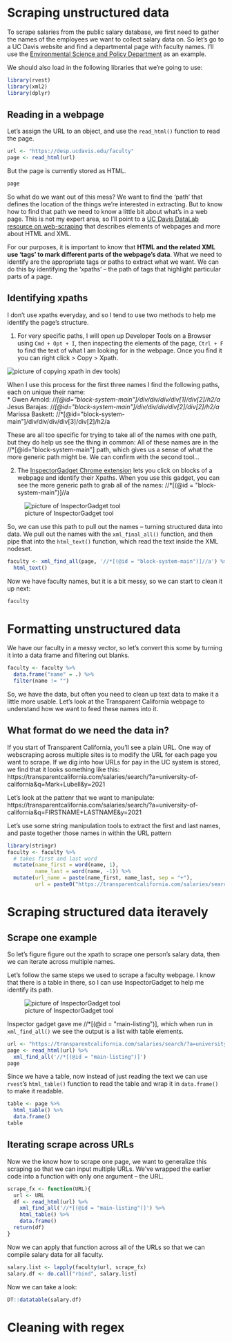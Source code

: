 # Scraping unstructured data 

To scrape salaries from the public salary database, we first need to gather the names of the employees we want to collect salary data on. So let's go to a UC Davis website and find a departmental page with faculty names. I'll use the [Environmental Science and Policy Department](https://desp.ucdavis.edu/faculty) as an example.  

We should also load in the following libraries that we're going to use:

```r
library(rvest)
library(xml2)
library(dplyr)
```

## Reading in a webpage

Let's assign the URL to an object, and use the `read_html()` function to read the page.  

```r
url <- "https://desp.ucdavis.edu/faculty"
page <- read_html(url)
```

But the page is currently stored as HTML.  

```r
page
```

So what do we want out of this mess? We want to find the 'path' that defines the location of the things we're interested in extracting. But to know how to find that path we need to know a little bit about what's in a web page. This is not my expert area, so I'll point to a [UC Davis DataLab resource on web-scraping](https://ucdavisdatalab.github.io/adventures_in_data_science/getting-data-from-the-web.html#web-scraping) that describes elements of webpages and more about HTML and XML. 

For our purposes, it is important to know that **HTML and the related XML use 'tags' to mark different parts of the webpage's data**. What we need to identify are the appropriate tags or paths to extract what we want. We can do this by identifying the 'xpaths' -- the path of tags that highlight particular parts of a page. 

## Identifying xpaths

I don't use xpaths everyday, and so I tend to use two methods to help me identify the page's structure.  

1. For very specific paths, I will open up Developer Tools on a Browser using `Cmd + Opt + I`, then inspecting the elements of the page, `Ctrl + F` to find the text of what I am looking for in the webpage. Once you find it you can right click > Copy > Xpath. 

![picture of copying xpath in dev tools](img/esp_xpath_copy.png))

When I use this process for the first three names I find the following paths, each on unique their name:  
* Gwen Arnold: //*[@id="block-system-main"]/div/div/div/div[1]/div[2]/h2/a  
* Jesus Barajas: //*[@id="block-system-main"]/div/div/div/div[2]/div[2]/h2/a  
* Marissa Baskett: //*[@id="block-system-main"]/div/div/div/div[3]/div[2]/h2/a    

These are all too specific for trying to take all of the names with one path, but they do help us see the thing in common: All of these names are in the //*[@id="block-system-main"] path, which gives us a sense of what the more generic path might be. We can confirm with the second tool...  

2. The [InspectorGadget Chrome extension](https://chrome.google.com/webstore/detail/selectorgadget/mhjhnkcfbdhnjickkkdbjoemdmbfginb?hl=en) lets you click on blocks of a webpage and identify their Xpaths. When you use this gadget, you can see the more generic path to grab all of the names: //*[(@id = "block-system-main")]//a  

![picture of InspectorGadget tool](img/esp_xpath_IG.png)

So, we can use this path to pull out the names -- turning structured data into data. We pull out the names with the `xml_final_all()` function, and then pipe that into the `html_text()` function, which read the text inside the XML nodeset.  

```r
faculty <- xml_find_all(page, '//*[(@id = "block-system-main")]//a') %>% 
  html_text()
```

Now we have faculty names, but it is a bit messy, so we can start to clean it up next:

```r
faculty
```
# Formatting unstructured data 

We have our faculty in a messy vector, so let's convert this some by turning it into a data frame and filtering out blanks.
```r
faculty <- faculty %>% 
  data.frame("name" = .) %>% 
  filter(name != "")
```

So, we have the data, but often you need to clean up text data to make it a little more usable. Let's look at the Transparent California webpage to understand how we want to feed these names into it.

## What format do we need the data in? 

If you start of Transparent California, you'll see a plain URL. One way of webscraping across multiple sites is to modify the URL for each page you want to scrape. If we dig into how URLs for pay in the UC system is stored, we find that it looks something like this: 
https://transparentcalifornia.com/salaries/search/?a=university-of-california&q=Mark+Lubell&y=2021

Let's look at the pattenr that we want to manipulate:
https://transparentcalifornia.com/salaries/search/?a=university-of-california&q=FIRSTNAME+LASTNAME&y=2021 

Let's use some string manipulation tools to extract the first and last names, and paste together those names in within the URL pattern
```r
library(stringr)
faculty <- faculty %>% 
  # takes first and last word
  mutate(name_first = word(name, 1), 
         name_last = word(name, -1)) %>% 
  mutate(url_name = paste(name_first, name_last, sep = "+"),
         url = paste0("https://transparentcalifornia.com/salaries/search/?a=university-of-california&q=", url_name, "&y=2021"))
```

# Scraping structured data iteravely  

## Scrape one example  
So let's figure figure out the xpath to scrape one person's salary data, then we can iterate across multiple names. 

Let's follow the same steps we used to scrape a faculty webpage. I know that there is a table in there, so I can use InspectorGadget to help me identify its path. 

![picture of InspectorGadget tool](img/tc.png)

Inspector gadget gave me //*[(@id = "main-listing")], which when run in `xml_find_all()` we see the output is a list with table elements.

```r
url <- "https://transparentcalifornia.com/salaries/search/?a=university-of-california&q=Mark+Lubell&y=2021"
page <- read_html(url) %>% 
  xml_find_all('//*[(@id = "main-listing")]')
page
```

Since we have a table, now instead of just reading the text we can use `rvest`'s `html_table()` function to read the table and wrap it in `data.frame()` to make it readable.

```r
table <- page %>% 
  html_table() %>% 
  data.frame()
table
```

## Iterating scrape across URLs  

Now we the know how to scrape one page, we want to generalize this scraping so that we can input multiple URLs. We've wrapped the earlier code into a function with only one argument -- the URL.

```r
scrape_fx <- function(URL){
  url <- URL
  df <- read_html(url) %>% 
    xml_find_all('//*[(@id = "main-listing")]') %>% 
    html_table() %>% 
    data.frame()
  return(df)
}
```

Now we can apply that function across all of the URLs so that we can compile salary data for all faculty.  

```r
salary.list <- lapply(faculty$url, scrape_fx)
salary.df <- do.call("rbind", salary.list)
```

Now we can take a look:  
```r
DT::datatable(salary.df)
```

# Cleaning with regex  



